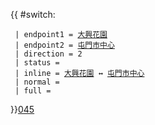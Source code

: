 {{ #switch: {{{format|}}}
  | endpoint1 = [[大興花園]]
  | endpoint2 = [[屯門市中心]]
  | direction = 2
  | status = 
  | inline = [[大興花園]] ↔ [[屯門市中心]]
  | normal =
  | full =
}}<noinclude>[[category:新界專線小巴路線模板|045]]</noinclude>